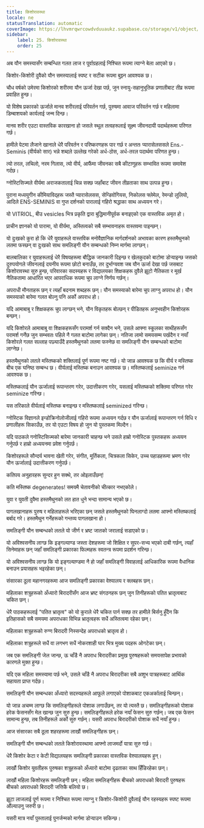 ```yaml
---
title: किशोरावस्था
locale: ne
statusTranslation: automatic
coverImage: https://lhvmrqwrcowdvduuaukz.supabase.co/storage/v1/object/public/strapi-uploads/small_cover-educacion-fundamental.webp-2d51a7828a2b1309555be27f7e2a61a0.webp
sidebar:
    label: 25. किशोरावस्था
    order: 25
---
```

अब यौन समस्यासँग सम्बन्धित गलत लाज र पूर्वाग्रहलाई निश्चित रूपमा त्याग्ने बेला आएको छ।

किशोर-किशोरी दुवैको यौन समस्यालाई स्पष्ट र सटीक रूपमा बुझ्न आवश्यक छ।

चौध वर्षको उमेरमा किशोरको शरीरमा यौन ऊर्जा देखा पर्छ, जुन स्नायु-सहानुभूतिक प्रणालीबाट तीव्र रूपमा प्रवाहित हुन्छ।

यो विशेष प्रकारको ऊर्जाले मानव शरीरलाई परिवर्तन गर्छ, पुरुषमा आवाज परिवर्तन गर्छ र महिलामा डिम्बाशयको कार्यलाई जन्म दिन्छ।

मानव शरीर एउटा वास्तविक कारखाना हो जसले स्थूल तत्वहरूलाई सूक्ष्म जीवनदायी पदार्थहरूमा परिणत गर्छ।

हामीले पेटमा लैजाने खानाले धेरै परिवर्तन र परिष्करणहरू पार गर्छ र अन्ततः प्यारासेलससले Ens.-Seminis (वीर्यको सार) भन्ने शब्दले उल्लेख गरेको अर्ध-ठोस, अर्ध-तरल पदार्थमा परिणत हुन्छ।

त्यो तरल, लचिलो, नरम गिलास, त्यो वीर्य, ​​आफैंमा जीवनका सबै कीटाणुहरू सम्भावित रूपमा समावेश गर्दछ।

ग्नोस्टिसिज्मले वीर्यमा अराजकतालाई चिन्न सक्छ जहाँबाट जीवन तीव्रताका साथ उत्पन्न हुन्छ।

पुराना मध्ययुगीन कीमियाविद्हरू जस्तै प्यारासेलसस, सेन्डिवोगियस, निकोलस फ्लेमेल, रेमन्डो लुलियो, आदिले ENS-SEMINIS वा गुप्त दर्शनको पारालाई गहिरो श्रद्धाका साथ अध्ययन गरे।

यो VITRIOL, बीउ vesicles भित्र प्रकृति द्वारा बुद्धिमानीपूर्वक बनाइएको एक वास्तविक अमृत हो।

प्राचीन ज्ञानको यो पारामा, यो वीर्यमा, अस्तित्वको सबै सम्भावनाहरू वास्तवमा पाइन्छन्।

यो दुःखको कुरा हो कि धेरै युवाहरूले वास्तविक मनोवैज्ञानिक मार्गदर्शनको अभावका कारण हस्तमैथुनको लतमा फस्छन् वा दुःखको साथ समलिङ्गी यौन सम्बन्धको निम्न मार्गमा लाग्छन्।

बालबालिका र युवाहरूलाई धेरै विषयहरूमा बौद्धिक जानकारी दिइन्छ र खेलकुदको बाटोमा डोर्‍याइन्छ जसको दुरुपयोगले जीवनलाई दयनीय रूपमा छोटो बनाउँछ, तर दुर्भाग्यवश जब यौन ऊर्जा देखा पर्छ जसबाट किशोरावस्था सुरु हुन्छ, परिवारका सदस्यहरू र विद्यालयका शिक्षकहरू दुवैले झूटो नैतिकता र मूर्ख नैतिकतामा आधारित भएर आपराधिक रूपमा चुप लाग्ने निर्णय गर्छन्।

अपराधी मौनताहरू छन् र त्यहाँ बदनाम शब्दहरू छन्। यौन समस्याको बारेमा चुप लाग्नु अपराध हो। यौन समस्याको बारेमा गलत बोल्नु पनि अर्को अपराध हो।

यदि आमाबाबु र शिक्षकहरू चुप लाग्छन् भने, यौन विकृतहरू बोल्छन् र पीडितहरू अनुभवहीन किशोरहरू बन्छन्।

यदि किशोरले आमाबाबु वा शिक्षकहरूसँग परामर्श गर्न सक्दैन भने, उसले आफ्ना स्कूलका साथीहरूसँग परामर्श गर्नेछ जुन सम्भवतः पहिले नै गलत बाटोमा लागेका छन्। नतिजा लामो समयसम्म पर्खदैन र नयाँ किशोरले गलत सल्लाह पछ्याउँदै हस्तमैथुनको लतमा फस्नेछ वा समलिङ्गी यौन सम्बन्धको बाटोमा लाग्नेछ।

हस्तमैथुनको लतले मस्तिष्कको शक्तिलाई पूर्ण रूपमा नष्ट गर्छ। यो जान्न आवश्यक छ कि वीर्य र मस्तिष्क बीच एक घनिष्ठ सम्बन्ध छ। वीर्यलाई मस्तिष्क बनाउन आवश्यक छ। मस्तिष्कलाई seminize गर्न आवश्यक छ।

मस्तिष्कलाई यौन ऊर्जालाई रूपान्तरण गरेर, उदात्तीकरण गरेर, यसलाई मस्तिष्कको शक्तिमा परिणत गरेर seminize गरिन्छ।

यस तरिकाले वीर्यलाई मस्तिष्क बनाइन्छ र मस्तिष्कलाई seminized गरिन्छ।

ग्नोस्टिक विज्ञानले इन्डोक्रिनोलोजीलाई गहिरो रूपमा अध्ययन गर्दछ र यौन ऊर्जालाई रूपान्तरण गर्न विधि र प्रणालीहरू सिकाउँछ, तर यो एउटा विषय हो जुन यो पुस्तकमा मिल्दैन।

यदि पाठकले गनोस्टिसिज्मको बारेमा जानकारी चाहन्छ भने उसले हाम्रो गनोस्टिक पुस्तकहरू अध्ययन गर्नुपर्छ र हाम्रो अध्ययनमा प्रवेश गर्नुपर्छ।

किशोरहरूले सौन्दर्य भावना खेती गरेर, संगीत, मूर्तिकला, चित्रकला सिकेर, उच्च पहाडहरूमा भ्रमण गरेर यौन ऊर्जालाई उदात्तीकरण गर्नुपर्छ।

कतिपय अनुहारहरू सुन्दर हुन सक्थे, तर ओइलाउँछन्!

कति मस्तिष्क degenerates! समयमै चेतावनीको चीत्कार नभएकोले।

युवा र युवती दुवैमा हस्तमैथुनको लत हात धुने भन्दा सामान्य भएको छ।

पागलखानाहरू पुरुष र महिलाहरूले भरिएका छन् जसले हस्तमैथुनको घिनलाग्दो लतमा आफ्नो मस्तिष्कलाई बर्बाद गरे। हस्तमैथुन गर्नेहरूको गन्तव्य पागलखाना हो।

समलिङ्गी यौन सम्बन्धको लतले यो जीर्ण र भ्रष्ट जातको जरालाई सडाएको छ।

यो अविश्वसनीय लाग्छ कि इङ्गल्याण्ड जस्ता देशहरूमा जो शिक्षित र सुपर-सभ्य भएको दाबी गर्छन्, त्यहाँ सिनेमाहरू छन् जहाँ समलिङ्गी प्रकारका फिल्महरू स्वतन्त्र रूपमा प्रदर्शन गरिन्छ।

यो अविश्वसनीय लाग्छ कि यो इङ्गल्याण्डमा नै हो जहाँ समलिङ्गी विवाहलाई आधिकारिक रूपमा वैधानिक बनाउन प्रयासहरू भइरहेका छन्।

संसारका ठूला महानगरहरूमा आज समलिङ्गी प्रकारका वेश्यालय र क्लबहरू छन्।

महिलाका शत्रुहरूको अँध्यारो बिरादरीसँग आज भ्रष्ट संगठनहरू छन् जुन तिनीहरूको पतित भ्रातृत्वबाट चकित छन्।

धेरै पाठकहरूलाई "पतित भ्रातृत्व" को यो कुराले धेरै चकित पार्न सक्छ तर हामीले बिर्सनु हुँदैन कि इतिहासको सबै समयमा अपराधका विभिन्न भ्रातृत्वहरू सधैं अस्तित्वमा रहेका छन्।

महिलाका शत्रुहरूको रुग्ण बिरादरी निस्सन्देह अपराधको भ्रातृत्व हो।

महिलाका शत्रुहरूले सधैं वा लगभग सधैं नोकरशाही घार भित्र मुख्य पदहरू ओगटेका छन्।

जब एक समलिङ्गी जेल जान्छ, ऊ चाँडै नै अपराध बिरादरीका प्रमुख पुरुषहरूको समयसापेक्ष प्रभावको कारणले मुक्त हुन्छ।

यदि एक महिला समस्यामा पर्छ भने, उसले चाँडै नै अपराध बिरादरीका सबै अशुभ पात्रहरूबाट आर्थिक सहायता प्राप्त गर्दछ।

समलिङ्गी यौन सम्बन्धका अँध्यारो सदस्यहरूले आफूले लगाएको पोशाकबाट एकअर्कालाई चिन्छन्।

यो जान्न अचम्म लाग्छ कि समलिङ्गीहरूले पोशाक लगाउँछन्, तर यो त्यस्तै छ। समलिङ्गीहरूको पोशाक हरेक फेसनसँग मेल खान्छ जुन सुरु हुन्छ। समलिङ्गीहरूले हरेक नयाँ फेसन सुरु गर्छन्। जब एक फेसन सामान्य हुन्छ, तब तिनीहरूले अर्को सुरु गर्छन्। यसरी अपराध बिरादरीको पोशाक सधैं नयाँ हुन्छ।

आज संसारका सबै ठूला शहरहरूमा लाखौं समलिङ्गीहरू छन्।

समलिङ्गी यौन सम्बन्धको लतले किशोरावस्थामा आफ्नो लाजमर्दो यात्रा सुरु गर्छ।

धेरै किशोर केटा र केटी विद्यालयहरू समलिङ्गी प्रकारका वास्तविक वेश्यालयहरू हुन्।

लाखौं किशोर युवतीहरू पुरुषका शत्रुहरूको अँध्यारो बाटोमा दृढताका साथ हिँडिरहेका छन्।

लाखौं महिला किशोरहरू समलिङ्गी छन्। महिला समलिङ्गीहरू बीचको अपराधको बिरादरी पुरुषहरू बीचको अपराधको बिरादरी जत्तिकै बलियो छ।

झूटा लाजलाई पूर्ण रूपमा र निश्चित रूपमा त्याग्नु र किशोर-किशोरी दुवैलाई यौन रहस्यहरू स्पष्ट रूपमा औंल्याउनु जरुरी छ।

यसरी मात्र नयाँ पुस्तालाई पुनर्जन्मको मार्गमा डोर्‍याउन सकिन्छ।

